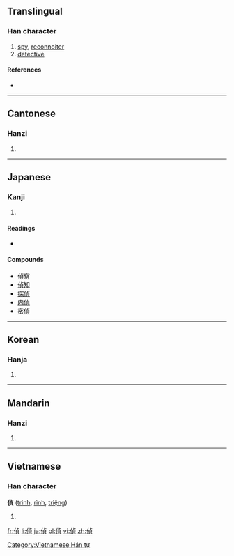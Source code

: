 {{also|侦}}
==Translingual==

===Han character===
{{Han char|rn=9|rad=人|as=09|sn=11|four=2128<sub>6</sub>|canj=人卜月金 (OYBC)|ids=⿰[[亻]][[貞]]}}

# [[spy]], [[reconnoiter]]
# [[detective]]

====References====
* {{Han ref|kx=0111.350|dkj=00898|dj=0238.080|hdz=10189.010|uh=5075|ud=20597|bh=B0BB|bd=45243}}

----

==Cantonese==

===Hanzi===
{{yue-hanzi|jyut=|y=jing1|sim=侦}}

# {{defn|lang=yue|sort=人09}}

----

==Japanese==

===Kanji===
{{ja-kanji|grade=c|rs=人09}}

# {{defn|lang=ja|sort=人09}}

====Readings====
* {{ja-readings|on=[[てい]] ([[tei]])|kun=[[うかがう]] ([[ukagau]])}}

====Compounds====
* [[偵察]]
* [[偵知]]
* [[探偵]]
* [[内偵]]
* [[密偵]]

----

==Korean==

===Hanja===
{{ko-hanja|hangeul=정|rv=jeong|mr=chŏng}}

# {{defn|lang=ko|sort=人09}}

----

==Mandarin==

===Hanzi===
{{cmn-hanzi|sim=侦|pin=[[zhēn]] ([[zhen1]]), [[zhēng]] ([[zheng1]])|wg=chen<sup>1</sup>, cheng<sup>1</sup>}}

# {{defn|lang=cmn|sort=人09}}

----

==Vietnamese==

===Han character===
'''偵''' ([[trinh]], [[rình]], [[triệng]])

# {{defn|lang=vi}}

[[Category:Vietnamese Hán tự]]

[[fr:偵]]
[[li:偵]]
[[ja:偵]]
[[pl:偵]]
[[vi:偵]]
[[zh:偵]]